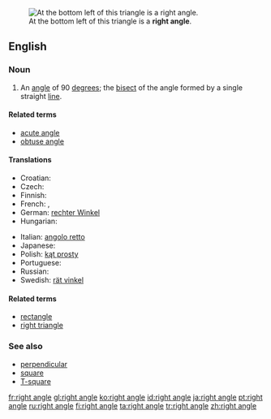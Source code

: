 [[Image:Triangle.Right.svg|thumb|At the bottom left of this triangle is a '''right angle'''.]]
==English==

===Noun===
{{en-noun|sg=[[right]] [[angle]]}}

# {{geometry}} An [[angle]] of 90 [[degree]]s; the [[bisect]] of the angle formed by a single straight [[line]].

====Related terms====
* [[acute angle]]
* [[obtuse angle]]

====Translations====
{{trans-top|angle of 90 degrees}}
* Croatian: {{t-|hr|pravi kut|m}}
* Czech: {{t-|cs|pravý úhel|m}}
* Finnish: {{t-|fi|suorakulma}}
* French: {{t+|fr|angle droit|m}}, {{t+|fr|droit|m}}
* German: [[rechter Winkel]] {{m}}
* Hungarian: {{t+|hu|derékszög}}
{{trans-mid}}
* Italian: [[angolo retto]] {{m}}
* Japanese: {{t+|ja|直角|tr=chokkaku|sc=Jpan}}
* Polish: [[kąt prosty]] {{m}}
* Portuguese: {{t+|pt|ângulo reto|m}}
* Russian: {{t+|ru|прямой угол|m|sc=Cyrl}}
* Swedish: [[rät vinkel]] {{c}}
{{trans-bottom}}

====Related terms====
* [[rectangle]]
* [[right triangle]]

===See also===
* [[perpendicular]]
* [[square]]
* [[T-square]]

[[fr:right angle]]
[[gl:right angle]]
[[ko:right angle]]
[[id:right angle]]
[[ja:right angle]]
[[pt:right angle]]
[[ru:right angle]]
[[fi:right angle]]
[[ta:right angle]]
[[tr:right angle]]
[[zh:right angle]]